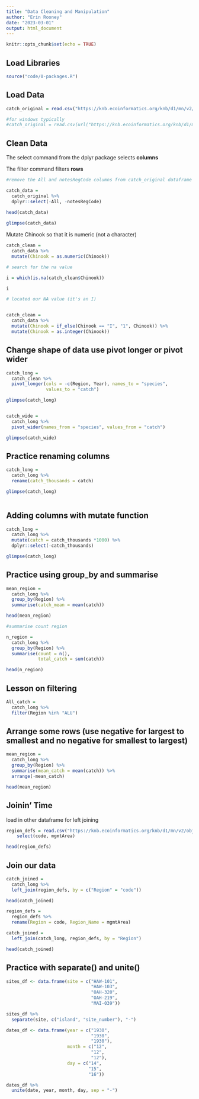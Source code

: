 ```yaml
---
title: "Data Cleaning and Manipulation"
author: "Erin Rooney"
date: "2023-03-01"
output: html_document
---
```


```r
knitr::opts_chunk$set(echo = TRUE)
```

## Load Libraries

```r

source("code/0-packages.R")


```

## Load Data

```r

catch_original = read.csv("https://knb.ecoinformatics.org/knb/d1/mn/v2/object/df35b.302.1")

#for windows typically
#catch_original = read.csv(url("https://knb.ecoinformatics.org/knb/d1/mn/v2/object/df35b.302.1", method = "libcurl"))


```

## Clean Data

The select command from the dplyr package selects **columns**

The filter command filters **rows**

```r

#remove the All and notesRegCode columns from catch_original dataframe

catch_data =
  catch_original %>% 
  dplyr::select(-All, -notesRegCode) 

head(catch_data)
  
glimpse(catch_data)


```


Mutate Chinook so that it is numeric (not a character)

```r

catch_clean = 
  catch_data %>% 
  mutate(Chinook = as.numeric(Chinook))

# search for the na value

i = which(is.na(catch_clean$Chinook))

i

# located our NA value (it's an I)


catch_clean = 
  catch_data %>% 
  mutate(Chinook = if_else(Chinook == "I", "1", Chinook)) %>% 
  mutate(Chinook = as.integer(Chinook))

```


## Change shape of data use pivot longer or pivot wider

```r

catch_long = 
  catch_clean %>% 
  pivot_longer(cols = -c(Region, Year), names_to = "species",
               values_to = "catch")

glimpse(catch_long)


catch_wide = 
  catch_long %>% 
  pivot_wider(names_from = "species", values_from = "catch")

glimpse(catch_wide)

```

## Practice renaming columns

```r
catch_long =
  catch_long %>% 
  rename(catch_thousands = catch)

glimpse(catch_long)
  
```
## Adding columns with mutate function

```r
catch_long =
  catch_long %>% 
  mutate(catch = catch_thousands *1000) %>% 
  dplyr::select(-catch_thousands)

glimpse(catch_long)
```

## Practice using group_by and summarise

```r

mean_region =
  catch_long %>% 
  group_by(Region) %>% 
  summarise(catch_mean = mean(catch))

head(mean_region)

#summarise count region

n_region =
  catch_long %>% 
  group_by(Region) %>% 
  summarise(count = n(),
            total_catch = sum(catch))

head(n_region)

```


## Lesson on filtering

```r

All_catch = 
  catch_long %>% 
  filter(Region %in% "ALU")

```


## Arrange some rows (use negative for largest to smallest and no negative for smallest to largest)

```r

mean_region =
  catch_long %>% 
  group_by(Region) %>% 
  summarise(mean_catch = mean(catch)) %>% 
  arrange(-mean_catch)

head(mean_region)

```

## Joinin' Time

load in other dataframe for left joining 

```r

region_defs = read.csv("https://knb.ecoinformatics.org/knb/d1/mn/v2/object/df35b.303.1") %>% 
    select(code, mgmtArea)

head(region_defs)

```

## Join our data

```r

catch_joined = 
  catch_long %>% 
  left_join(region_defs, by = c("Region" = "code"))

head(catch_joined)

```


```r

region_defs = 
  region_defs %>% 
  rename(Region = code, Region_Name = mgmtArea)

catch_joined =
  left_join(catch_long, region_defs, by = "Region")

head(catch_joined)

```

## Practice with separate() and unite() 

```r

sites_df <- data.frame(site = c("HAW-101",
                                "HAW-103",
                                "OAH-320",
                                "OAH-219",
                                "MAI-039"))

sites_df %>% 
  separate(site, c("island", "site_number"), "-")


```

```r

dates_df <- data.frame(year = c("1930",
                                "1930",
                                "1930"),
                       month = c("12",
                                "12",
                                "12"),
                       day = c("14",
                               "15",
                               "16"))

dates_df %>% 
  unite(date, year, month, day, sep = "-")

```


